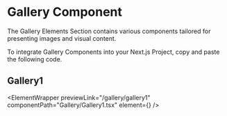 
# Gallery Component

The Gallery Elements Section contains various components tailored for presenting images and visual content.

To integrate Gallery Components into your Next.js Project, copy and paste the following code.

## Gallery1

<ElementWrapper
  previewLink="/gallery/gallery1"
  componentPath="Gallery/Gallery1.tsx"
  element={<Gallery1 />}
/>
